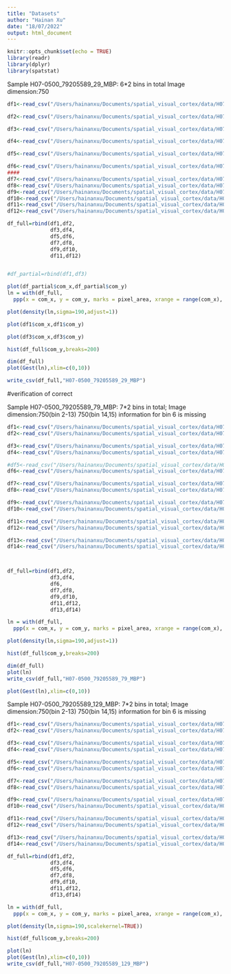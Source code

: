 ```yaml
---
title: "Datasets"
author: "Hainan Xu"
date: "18/07/2022"
output: html_document
---
```


```r
knitr::opts_chunk$set(echo = TRUE)
library(readr)
library(dplyr)
library(spatstat)
```

Sample H07-0500_79205589_29_MBP:
    6*2 bins in total
    Image dimension:750\times 587
```R

df1<-read_csv("/Users/hainanxu/Documents/spatial_visual_cortex/data/H07-0500_79205589_29_MBP/images/H07-0500_79205589_29_MBP_02_analysis_results.csv")%>%select("com_x","com_y","pixel_area","roi_source")

df2<-read_csv("/Users/hainanxu/Documents/spatial_visual_cortex/data/H07-0500_79205589_29_MBP/images/H07-0500_79205589_29_MBP_03_analysis_results.csv")%>%select("com_x","com_y","pixel_area","roi_source")%>%mutate(com_x=com_x+750)

df3<-read_csv("/Users/hainanxu/Documents/spatial_visual_cortex/data/H07-0500_79205589_29_MBP/images/H07-0500_79205589_29_MBP_04_analysis_results.csv")%>%select("com_x","com_y","pixel_area","roi_source")%>%mutate(com_y=com_y+587)

df4<-read_csv("/Users/hainanxu/Documents/spatial_visual_cortex/data/H07-0500_79205589_29_MBP/images/H07-0500_79205589_29_MBP_05_analysis_results.csv")%>%select("com_x","com_y","pixel_area","roi_source")%>%mutate(com_x=com_x+750,com_y=com_y+587)

df5<-read_csv("/Users/hainanxu/Documents/spatial_visual_cortex/data/H07-0500_79205589_29_MBP/images/H07-0500_79205589_29_MBP_06_analysis_results.csv")%>%select("com_x","com_y","pixel_area","roi_source")%>%mutate(com_x=com_x,com_y=com_y+587*2)

df6<-read_csv("/Users/hainanxu/Documents/spatial_visual_cortex/data/H07-0500_79205589_29_MBP/images/H07-0500_79205589_29_MBP_07_analysis_results.csv")%>%select("com_x","com_y","pixel_area","roi_source")%>%mutate(com_x=com_x+750,com_y=com_y+587*2)
####
df7<-read_csv("/Users/hainanxu/Documents/spatial_visual_cortex/data/H07-0500_79205589_29_MBP/images/H07-0500_79205589_29_MBP_08_analysis_results.csv")%>%select("com_x","com_y","pixel_area","roi_source")%>%mutate(com_x=com_x,com_y=com_y+587*3)
df8<-read_csv("/Users/hainanxu/Documents/spatial_visual_cortex/data/H07-0500_79205589_29_MBP/images/H07-0500_79205589_29_MBP_09_analysis_results.csv")%>%select("com_x","com_y","pixel_area","roi_source")%>%mutate(com_x=com_x+750,com_y=com_y+587*3)
df9<-read_csv("/Users/hainanxu/Documents/spatial_visual_cortex/data/H07-0500_79205589_29_MBP/images/H07-0500_79205589_29_MBP_10_analysis_results.csv")%>%select("com_x","com_y","pixel_area","roi_source")%>%mutate(com_x=com_x,com_y=com_y+587*4)
df10<-read_csv("/Users/hainanxu/Documents/spatial_visual_cortex/data/H07-0500_79205589_29_MBP/images/H07-0500_79205589_29_MBP_11_analysis_results.csv")%>%select("com_x","com_y","pixel_area","roi_source")%>%mutate(com_x=com_x+750,com_y=com_y+587*4)
df11<-read_csv("/Users/hainanxu/Documents/spatial_visual_cortex/data/H07-0500_79205589_29_MBP/images/H07-0500_79205589_29_MBP_12_analysis_results.csv")%>%select("com_x","com_y","pixel_area","roi_source")%>%mutate(com_x=com_x,com_y=com_y+587*5)
df12<-read_csv("/Users/hainanxu/Documents/spatial_visual_cortex/data/H07-0500_79205589_29_MBP/images/H07-0500_79205589_29_MBP_13_analysis_results.csv")%>%select("com_x","com_y","pixel_area","roi_source")%>%mutate(com_x=com_x+750,com_y=com_y+587*5)

df_full=rbind(df1,df2,
              df3,df4,
              df5,df6,
              df7,df8,
              df9,df10,
              df11,df12)


#df_partial=rbind(df1,df3)

plot(df_partial$com_x,df_partial$com_y)
ln = with(df_full,
  ppp(x = com_x, y = com_y, marks = pixel_area, xrange = range(com_x), yrange = range(com_y)))

plot(density(ln,sigma=190,adjust=1))

plot(df1$com_x,df1$com_y)

plot(df3$com_x,df3$com_y)

hist(df_full$com_y,breaks=200)

dim(df_full)
plot(Gest(ln),xlim=c(0,10))

write_csv(df_full,"H07-0500_79205589_29_MBP")

```

#verification of correct 

Sample H07-0500_79205589_79_MBP: 
  7*2 bins in total;
  Image dimension:750\times 600(bin 2-13) 750\times 259(bin 14,15)
  information for bin 6 is missing
```R
df1<-read_csv("/Users/hainanxu/Documents/spatial_visual_cortex/data/H07-0500_79205589_79/H07-0500_79205589_79_MBP._02_analysis_results.csv")%>%select("com_x","com_y","pixel_area","roi_source")
df2<-read_csv("/Users/hainanxu/Documents/spatial_visual_cortex/data/H07-0500_79205589_79/H07-0500_79205589_79_MBP._03_analysis_results.csv")%>%mutate(com_x=com_x+750,com_y=com_y)%>%select("com_x","com_y","pixel_area","roi_source")

df3<-read_csv("/Users/hainanxu/Documents/spatial_visual_cortex/data/H07-0500_79205589_79/H07-0500_79205589_79_MBP._04_analysis_results.csv")%>%mutate(com_x=com_x,com_y=com_y+600)%>%select("com_x","com_y","pixel_area","roi_source")
df4<-read_csv("/Users/hainanxu/Documents/spatial_visual_cortex/data/H07-0500_79205589_79/H07-0500_79205589_79_MBP._05_analysis_results.csv")%>%mutate(com_x=com_x+750,com_y=com_y+600)%>%select("com_x","com_y","pixel_area","roi_source")

#df5<-read_csv("/Users/hainanxu/Documents/spatial_visual_cortex/data/H07-0500_79205589_79/H07-0500_79205589_79_MBP._06_analysis_results.csv")%>%mutate(com_x=com_x,com_y=com_y+600*2)%>%select("com_x","com_y","pixel_area","roi_source")
df6<-read_csv("/Users/hainanxu/Documents/spatial_visual_cortex/data/H07-0500_79205589_79/H07-0500_79205589_79_MBP._07_analysis_results.csv")%>%mutate(com_x=com_x+750,com_y=com_y+600*2)%>%select("com_x","com_y","pixel_area","roi_source")

df7<-read_csv("/Users/hainanxu/Documents/spatial_visual_cortex/data/H07-0500_79205589_79/H07-0500_79205589_79_MBP._08_analysis_results.csv")%>%mutate(com_x=com_x,com_y=com_y+600*3)%>%select("com_x","com_y","pixel_area","roi_source")
df8<-read_csv("/Users/hainanxu/Documents/spatial_visual_cortex/data/H07-0500_79205589_79/H07-0500_79205589_79_MBP._09_analysis_results.csv")%>%mutate(com_x=com_x+750,com_y=com_y+600*3)%>%select("com_x","com_y","pixel_area","roi_source")

df9<-read_csv("/Users/hainanxu/Documents/spatial_visual_cortex/data/H07-0500_79205589_79/H07-0500_79205589_79_MBP._10_analysis_results.csv")%>%mutate(com_x=com_x,com_y=com_y+600*4)%>%select("com_x","com_y","pixel_area","roi_source")
df10<-read_csv("/Users/hainanxu/Documents/spatial_visual_cortex/data/H07-0500_79205589_79/H07-0500_79205589_79_MBP._11_analysis_results.csv")%>%mutate(com_x=com_x+750,com_y=com_y+600*4)%>%select("com_x","com_y","pixel_area","roi_source")

df11<-read_csv("/Users/hainanxu/Documents/spatial_visual_cortex/data/H07-0500_79205589_79/H07-0500_79205589_79_MBP._12_analysis_results.csv")%>%mutate(com_x=com_x,com_y=com_y+600*5)%>%select("com_x","com_y","pixel_area","roi_source")
df12<-read_csv("/Users/hainanxu/Documents/spatial_visual_cortex/data/H07-0500_79205589_79/H07-0500_79205589_79_MBP._13_analysis_results.csv")%>%mutate(com_x=com_x+750,com_y=com_y+600*5)%>%select("com_x","com_y","pixel_area","roi_source")

df13<-read_csv("/Users/hainanxu/Documents/spatial_visual_cortex/data/H07-0500_79205589_79/H07-0500_79205589_79_MBP._14_analysis_results.csv")%>%mutate(com_x=com_x,com_y=com_y+600*6)%>%select("com_x","com_y","pixel_area","roi_source")
df14<-read_csv("/Users/hainanxu/Documents/spatial_visual_cortex/data/H07-0500_79205589_79/H07-0500_79205589_79_MBP._15_analysis_results.csv")%>%mutate(com_x=com_x+750,com_y=com_y+600*6)%>%select("com_x","com_y","pixel_area","roi_source")



df_full=rbind(df1,df2,
              df3,df4,
              df6,
              df7,df8,
              df9,df10,
              df11,df12,
              df13,df14)

ln = with(df_full,
  ppp(x = com_x, y = com_y, marks = pixel_area, xrange = range(com_x), yrange = range(com_y)))

plot(density(ln,sigma=190,adjust=1))

hist(df_full$com_y,breaks=200)

dim(df_full)
plot(ln)
write_csv(df_full,"H07-0500_79205589_79_MBP")

plot(Gest(ln),xlim=c(0,10))

```
Sample H07-0500_79205589_129_MBP: 
  7*2 bins in total;
  Image dimension:750\times 500(bin 2-13) 750\times 452(bin 14,15)
  information for bin 6 is missing

```R
df1<-read_csv("/Users/hainanxu/Documents/spatial_visual_cortex/data/H07-0500_79205589_129_MBP/H07-0500_79205589_129_MBP._02_analysis_results.csv")
df2<-read_csv("/Users/hainanxu/Documents/spatial_visual_cortex/data/H07-0500_79205589_129_MBP/H07-0500_79205589_129_MBP._03_analysis_results.csv")%>%mutate(com_x=com_x+750,com_y=com_y)

df3<-read_csv("/Users/hainanxu/Documents/spatial_visual_cortex/data/H07-0500_79205589_129_MBP/H07-0500_79205589_129_MBP._04_analysis_results.csv")%>%mutate(com_x=com_x,com_y=com_y+500)
df4<-read_csv("/Users/hainanxu/Documents/spatial_visual_cortex/data/H07-0500_79205589_129_MBP/H07-0500_79205589_129_MBP._05_analysis_results.csv")%>%mutate(com_x=com_x+750,com_y=com_y+500)

df5<-read_csv("/Users/hainanxu/Documents/spatial_visual_cortex/data/H07-0500_79205589_129_MBP/H07-0500_79205589_129_MBP._06_analysis_results.csv")%>%mutate(com_x=com_x,com_y=com_y+500*2)
df6<-read_csv("/Users/hainanxu/Documents/spatial_visual_cortex/data/H07-0500_79205589_129_MBP/H07-0500_79205589_129_MBP._07_analysis_results.csv")%>%mutate(com_x=com_x+750,com_y=com_y+500*2)

df7<-read_csv("/Users/hainanxu/Documents/spatial_visual_cortex/data/H07-0500_79205589_129_MBP/H07-0500_79205589_129_MBP._08_analysis_results.csv")%>%mutate(com_x=com_x,com_y=com_y+500*3)
df8<-read_csv("/Users/hainanxu/Documents/spatial_visual_cortex/data/H07-0500_79205589_129_MBP/H07-0500_79205589_129_MBP._09_analysis_results.csv")%>%mutate(com_x=com_x+750,com_y=com_y+500*3)

df9<-read_csv("/Users/hainanxu/Documents/spatial_visual_cortex/data/H07-0500_79205589_129_MBP/H07-0500_79205589_129_MBP._10_analysis_results.csv")%>%mutate(com_x=com_x,com_y=com_y+500*4)
df10<-read_csv("/Users/hainanxu/Documents/spatial_visual_cortex/data/H07-0500_79205589_129_MBP/H07-0500_79205589_129_MBP._11_analysis_results.csv")%>%mutate(com_x=com_x+750,com_y=com_y+500*4)

df11<-read_csv("/Users/hainanxu/Documents/spatial_visual_cortex/data/H07-0500_79205589_129_MBP/H07-0500_79205589_129_MBP._12_analysis_results.csv")%>%mutate(com_x=com_x,com_y=com_y+500*5)
df12<-read_csv("/Users/hainanxu/Documents/spatial_visual_cortex/data/H07-0500_79205589_129_MBP/H07-0500_79205589_129_MBP._13_analysis_results.csv")%>%mutate(com_x=com_x+750,com_y=com_y+500*5)

df13<-read_csv("/Users/hainanxu/Documents/spatial_visual_cortex/data/H07-0500_79205589_129_MBP/H07-0500_79205589_129_MBP._14_analysis_results.csv")%>%mutate(com_x=com_x,com_y=com_y+500*6)
df14<-read_csv("/Users/hainanxu/Documents/spatial_visual_cortex/data/H07-0500_79205589_129_MBP/H07-0500_79205589_129_MBP._15_analysis_results.csv")%>%mutate(com_x=com_x+750,com_y=com_y+500*6)

df_full=rbind(df1,df2,
              df3,df4,
              df5,df6,
              df7,df8,
              df9,df10,
              df11,df12,
              df13,df14)

ln = with(df_full,
  ppp(x = com_x, y = com_y, marks = pixel_area, xrange = range(com_x), yrange = range(com_y)))

plot(density(ln,sigma=190,scalekernel=TRUE))

hist(df_full$com_y,breaks=200)

plot(ln)
plot(Gest(ln),xlim=c(0,10))
write_csv(df_full,"H07-0500_79205589_129_MBP")

```